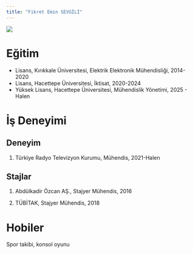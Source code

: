 ```yaml
---
title: "Fikret Emin SEVGİLİ"
---
```


![](/assets/images/fikret.jpg){fig-align="center"}

# Eğitim

-   Lisans, Kırıkkale Üniversitesi, Elektrik Elektronik Mühendisliği, 2014-2020
-   Lisans, Hacettepe Üniversitesi, İktisat, 2020-2024
-   Yüksek Lisans, Hacettepe Üniversitesi, Mühendislik Yönetimi, 2025 - Halen

# İş Deneyimi

## Deneyim

1. Türkiye Radyo Televizyon Kurumu, Mühendis, 2021-Halen  

## Stajlar

1. Abdülkadir Özcan AŞ., Stajyer Mühendis, 2016 

2. TÜBİTAK, Stajyer Mühendis, 2018

# Hobiler

Spor takibi, konsol oyunu
